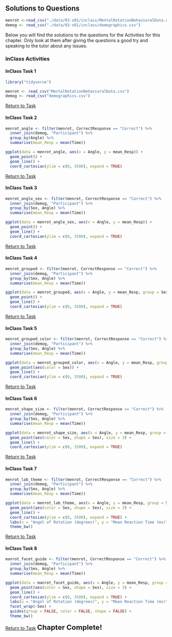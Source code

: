 ## Solutions to Questions

```r
menrot <-read_csv("./data/03-s01/inclass/MentalRotationBehavioralData.csv")
demog <- read_csv("./data/03-s01/inclass/demographics.csv")
``` 

Below you will find the solutions to the questions for the Activities for this chapter. Only look at them after giving the questions a good try and speaking to the tutor about any issues.

### InClass Activities

#### InClass Task 1

```r
library("tidyverse")

menrot <- read_csv("MentalRotationBehavioralData.csv")
demog <- read_csv("demographics.csv")
```

[Return to Task](#Ch3InClassQueT1)

#### InClass Task 2

```r
menrot_angle <- filter(menrot, CorrectResponse == "Correct") %>%
  inner_join(demog, "Participant") %>%
  group_by(Angle) %>% 
  summarise(mean_Resp = mean(Time))

ggplot(data = menrot_angle, aes(x = Angle, y = mean_Resp)) + 
  geom_point() +
  geom_line() +
  coord_cartesian(ylim = c(0, 3500), expand = TRUE)
```

[Return to Task](#Ch3InClassQueT2)

#### InClass Task 3

```r
menrot_angle_sex <- filter(menrot, CorrectResponse == "Correct") %>%
  inner_join(demog, "Participant") %>%
  group_by(Sex, Angle) %>% 
  summarise(mean_Resp = mean(Time))

ggplot(data = menrot_angle_sex, aes(x = Angle, y = mean_Resp)) + 
  geom_point() +
  geom_line() +
  coord_cartesian(ylim = c(0, 3500), expand = TRUE)
```

[Return to Task](#Ch3InClassQueT3)

#### InClass Task 4

```r
menrot_grouped <- filter(menrot, CorrectResponse == "Correct") %>%
  inner_join(demog, "Participant") %>%
  group_by(Sex, Angle) %>% 
  summarise(mean_Resp = mean(Time))

ggplot(data = menrot_grouped, aes(x = Angle, y = mean_Resp, group = Sex)) + 
  geom_point() +
  geom_line() +
  coord_cartesian(ylim = c(0, 3500), expand = TRUE)
```

[Return to Task](#Ch3InClassQueT4)

#### InClass Task 5

```r
menrot_grouped_color <- filter(menrot, CorrectResponse == "Correct") %>%
  inner_join(demog, "Participant") %>%
  group_by(Sex, Angle) %>% 
  summarise(mean_Resp = mean(Time))

ggplot(data = menrot_grouped_color, aes(x = Angle, y = mean_Resp, group = Sex)) + 
  geom_point(aes(color = Sex)) +
  geom_line() +
  coord_cartesian(ylim = c(0, 3500), expand = TRUE)
```

[Return to Task](#Ch3InClassQueT5)

#### InClass Task 6

```r
menrot_shape_size <- filter(menrot, CorrectResponse == "Correct") %>%
  inner_join(demog, "Participant") %>%
  group_by(Sex, Angle) %>% 
  summarise(mean_Resp = mean(Time))

ggplot(data = menrot_shape_size, aes(x = Angle, y = mean_Resp, group = Sex)) + 
  geom_point(aes(color = Sex, shape = Sex), size = 3) +
  geom_line() +
  coord_cartesian(ylim = c(0, 3500), expand = TRUE)
```

[Return to Task](#Ch3InClassQueT6)

#### InClass Task 7

```r
menrot_lab_theme <- filter(menrot, CorrectResponse == "Correct") %>%
  inner_join(demog, "Participant") %>%
  group_by(Sex, Angle) %>% 
  summarise(mean_Resp = mean(Time))

ggplot(data = menrot_lab_theme, aes(x = Angle, y = mean_Resp, group = Sex)) + 
  geom_point(aes(color = Sex, shape = Sex), size = 3) +
  geom_line() +
  coord_cartesian(ylim = c(0, 3500), expand = TRUE) +
  labs(x = "Angel of Rotation (degrees)", y = "Mean Reaction Time (ms)") +
  theme_bw()
```

[Return to Task](#Ch3InClassQueT7)

#### InClass Task 8

```r
manrot_facet_guide <- filter(menrot, CorrectResponse == "Correct") %>%
  inner_join(demog, "Participant") %>%
  group_by(Sex, Angle) %>% 
  summarise(mean_Resp = mean(Time))

ggplot(data = manrot_facet_guide, aes(x = Angle, y = mean_Resp, group = Sex)) + 
  geom_point(aes(color = Sex, shape = Sex), size = 3) +
  geom_line() +
  coord_cartesian(ylim = c(0, 3500), expand = TRUE) +
  labs(x = "Angel of Rotation (degrees)", y = "Mean Reaction Time (ms)") +
  facet_wrap(~Sex) +
  guides(group = FALSE, color = FALSE, shape = FALSE) +
  theme_bw()
```

[Return to Task](#Ch3InClassQueT8)
<span style="font-size: 22px; font-weight: bold; color: var(--purple);">Chapter Complete!</span>
